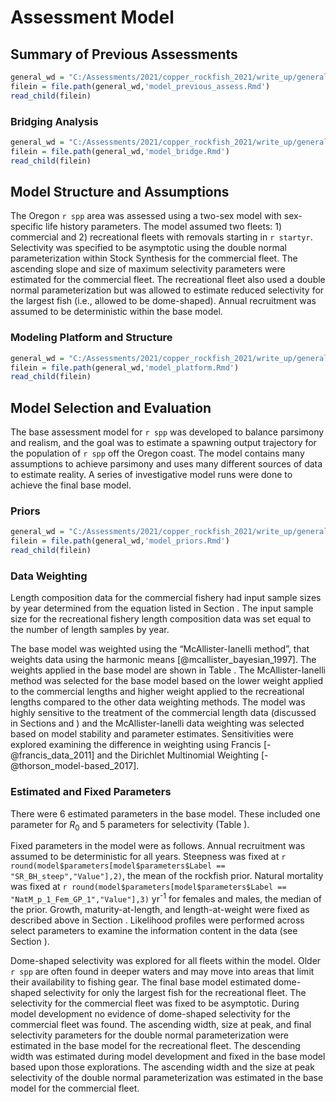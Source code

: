 
# Assessment Model

## Summary of Previous Assessments 

```r
general_wd = "C:/Assessments/2021/copper_rockfish_2021/write_up/general_text"
filein = file.path(general_wd,'model_previous_assess.Rmd')
read_child(filein)
```

### Bridging Analysis


```r
general_wd = "C:/Assessments/2021/copper_rockfish_2021/write_up/general_text"
filein = file.path(general_wd,'model_bridge.Rmd')
read_child(filein)
```

## Model Structure and Assumptions

The Oregon `r spp` area was assessed using a two-sex model with sex-specific life history parameters.  The model assumed two fleets: 1) commercial and 2) recreational fleets with removals starting in `r startyr`. Selectivity was specified to be asymptotic using the double normal parameterization within Stock Synthesis for the commercial fleet. The ascending slope and size of maximum selectivity parameters were estimated for the commercial fleet.  The recreational fleet also used a double normal parameterization but was allowed to estimate reduced selectivity for the largest fish (i.e., allowed to be dome-shaped). Annual recruitment was assumed to be deterministic within the base model. 

### Modeling Platform and Structure

```r
general_wd = "C:/Assessments/2021/copper_rockfish_2021/write_up/general_text"
filein = file.path(general_wd,'model_platform.Rmd')
read_child(filein)
``` 

## Model Selection and Evaluation

The base assessment model for `r spp` was developed to balance parsimony and realism, and the goal was to estimate a spawning output trajectory for the population of `r spp` off the Oregon coast. The model contains many assumptions to achieve parsimony and uses many different sources of data to estimate reality. A series of investigative model runs were done to achieve the final base model.


### Priors

```r
general_wd = "C:/Assessments/2021/copper_rockfish_2021/write_up/general_text"
filein = file.path(general_wd,'model_priors.Rmd')
read_child(filein)
```  

### Data Weighting

Length composition data for the commercial fishery had input sample sizes by year determined from the equation listed in Section \ref{commercial-fishery}. The input sample size for the recreational fishery length composition data was set equal to the number of length samples by year.   

The base  model was weighted using the "McAllister-Ianelli method", that weights data using the harmonic means [@mcallister_bayesian_1997]. The weights applied in the base model are shown in Table \ref{tab:dw}. The McAllister-Ianelli method was selected for the base model based on the lower weight applied to the commercial lengths and higher weight applied to the recreational lengths compared to the other data weighting methods. The model was highly sensitive to the treatment of the commercial length data (discussed in Sections \ref{para-estimates} and \ref{sensitivities}) and the McAllister-Ianelli data weighting was selected based on model stability and parameter estimates.  Sensitivities were explored examining the difference in weighting using Francis [-@francis_data_2011] and the Dirichlet Multinomial Weighting [-@thorson_model-based_2017].

### Estimated and Fixed Parameters

There were 6 estimated parameters in the base model. These included one parameter for $R_0$ and 5 parameters for selectivity (Table \ref{tab:params}).

Fixed parameters in the model were as follows. Annual recruitment was assumed to be deterministic for all years. Steepness was fixed at `r round(model$parameters[model$parameters$Label == "SR_BH_steep","Value"],2)`, the mean of the rockfish prior. Natural mortality was fixed at `r round(model$parameters[model$parameters$Label == "NatM_p_1_Fem_GP_1","Value"],3)` yr^-1^ for females and males, the median of the prior.   Growth, maturity-at-length, and length-at-weight were fixed as described above in Section \ref{biological-data}. Likelihood profiles were performed across select parameters to examine the information content in the data (see Section \ref{like-profiles}). 

Dome-shaped selectivity was explored for all fleets within the model. Older `r spp` are often found in deeper waters and may move into areas that limit their availability to fishing gear. The final base model estimated dome-shaped selectivity for only the largest fish for the recreational fleet. The selectivity for the commercial fleet was fixed to be asymptotic. During model development no evidence of dome-shaped selectivity for the commercial fleet was found. The ascending width, size at peak, and final selectivity parameters for the double normal parameterization were estimated in the base model for the recreational fleet. The descending width was estimated during model development and fixed in the base model based upon those explorations. The ascending width and the size at peak selectivity of the double normal parameterization was estimated in the base model for the commercial fleet. 

